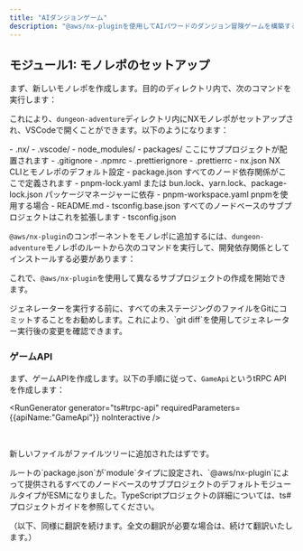 ```yaml
---
title: "AIダンジョンゲーム"
description: "@aws/nx-pluginを使用してAIパワードのダンジョン冒険ゲームを構築する方法のチュートリアル。"
---
```



## モジュール1: モノレポのセットアップ

まず、新しいモノレポを作成します。目的のディレクトリ内で、次のコマンドを実行します：

<CreateNxWorkspaceCommand workspace="dungeon-adventure" />

これにより、`dungeon-adventure`ディレクトリ内にNXモノレポがセットアップされ、VSCodeで開くことができます。以下のようになります：

<FileTree>
- .nx/
- .vscode/
- node_modules/
- packages/ ここにサブプロジェクトが配置されます
- .gitignore
- .npmrc
- .prettierignore
- .prettierrc
- nx.json NX CLIとモノレポのデフォルト設定
- package.json すべてのノード依存関係がここで定義されます
- pnpm-lock.yaml または bun.lock、yarn.lock、package-lock.json パッケージマネージャーに依存
- pnpm-workspace.yaml pnpmを使用する場合
- README.md
- tsconfig.base.json すべてのノードベースのサブプロジェクトはこれを拡張します
- tsconfig.json
</FileTree>

`@aws/nx-plugin`のコンポーネントをモノレポに追加するには、`dungeon-adventure`モノレポのルートから次のコマンドを実行して、開発依存関係としてインストールする必要があります：

<InstallCommand dev pkg="@aws/nx-plugin" />

これで、`@aws/nx-plugin`を使用して異なるサブプロジェクトの作成を開始できます。

<Aside type="tip">ジェネレーターを実行する前に、すべての未ステージングのファイルをGitにコミットすることをお勧めします。これにより、`git diff`を使用してジェネレーター実行後の変更を確認できます。</Aside>

### ゲームAPI

まず、ゲームAPIを作成します。以下の手順に従って、`GameApi`というtRPC APIを作成します：

<RunGenerator generator="ts#trpc-api" requiredParameters={{apiName:"GameApi"}} noInteractive />

<br />

新しいファイルがファイルツリーに追加されたはずです。

<Aside>
ルートの`package.json`が`module`タイプに設定され、`@aws/nx-plugin`によって提供されるすべてのノードベースのサブプロジェクトのデフォルトモジュールタイプがESMになりました。TypeScriptプロジェクトの詳細については、<Link path="guides/typescript-project">ts#プロジェクトガイド</Link>を参照してください。
</Aside>

（以下、同様に翻訳を続けます。全文の翻訳が必要な場合は、続けて翻訳いたします。）